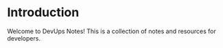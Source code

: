 # Introduction
 
Welcome to DevUps Notes! This is a collection of notes and resources for developers.
